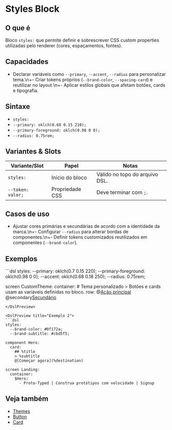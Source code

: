 # Styles Block

## O que é
Bloco `styles:` que permite definir e sobrescrever CSS custom properties utilizadas pelo renderer (cores, espaçamentos, fontes).

## Capacidades
- Declarar variáveis como `--primary`, `--accent`, `--radius` para personalizar tema.\n+- Criar tokens próprios (`--brand-color`, `--spacing-card`) e reutilizar no layout.\n+- Aplicar estilos globais que afetam botões, cards e tipografia.

## Sintaxe
- `styles:`
- `--primary: oklch(0.68 0.15 210);`
- `--primary-foreground: oklch(0.98 0 0);`
- `--radius: 0.75rem;`


## Variantes & Slots
| Variante/Slot | Papel | Notas |
| --- | --- | --- |
| `styles:` | Início do bloco | Válido no topo do arquivo DSL. |
| `--token: valor;` | Propriedade CSS | Deve terminar com `;`. |

## Casos de uso
- Ajustar cores primárias e secundárias de acordo com a identidade da marca.\n+- Configurar `--radius` para alterar bordas de componentes.\n+- Definir tokens customizados reutilizados em componentes (`--brand-color`). 

## Exemplos
<DslPreview title="Exemplo 1">
```dsl
styles:
  --primary: oklch(0.7 0.15 220);
  --primary-foreground: oklch(0.98 0 0);
  --accent: oklch(0.68 0.18 250);
  --radius: 0.75rem;

screen CustomTheme:
  container:
    # Tema personalizado
    > Botões e cards usam as variáveis definidas no bloco.
    row:
      @[Ação principal](Action)
      @secondary[Secundário](Secondary)
```
</DslPreview>

<DslPreview title="Exemplo 2">
```dsl
styles:
  --brand-color: #0f172a;
  --brand-subtitle: #cbd5f5;

component Hero:
  card:
    ## %title
    > %subtitle
    @[Começar agora](%destination)

screen Landing:
  container:
    $Hero:
      - Proto-Typed | Construa protótipos com velocidade | Signup
```
</DslPreview>

## Veja também
- [Themes](./themes)
- [Button](./button)
- [Card](./card)

